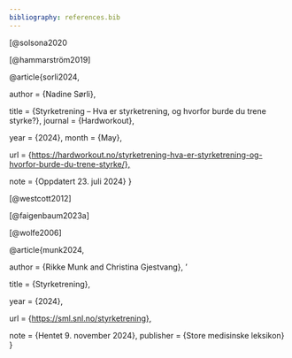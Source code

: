 ```yaml
---
bibliography: references.bib
---
```


\[@solsona2020

[@hammarström2019]

@article{sorli2024,

author = {Nadine Sørli},

title = {Styrketrening – Hva er styrketrening, og hvorfor burde du trene styrke?}, journal = {Hardworkout},

year = {2024}, month = {May},

url = {[https://hardworkout.no/styrketrening-hva-er-styrketrening-og-hvorfor-burde-du-trene-styrke/},](https://hardworkout.no/styrketrening-hva-er-styrketrening-og-hvorfor-burde-du-trene-styrke/},)

note = {Oppdatert 23. juli 2024} }

[@westcott2012]

[@faigenbaum2023a]

[@wolfe2006]

@article{munk2024,

author = {Rikke Munk and Christina Gjestvang}, '

title = {Styrketrening},

year = {2024},

url = {[https://sml.snl.no/styrketrening},](https://sml.snl.no/styrketrening},)

note = {Hentet 9. november 2024}, publisher = {Store medisinske leksikon} }
